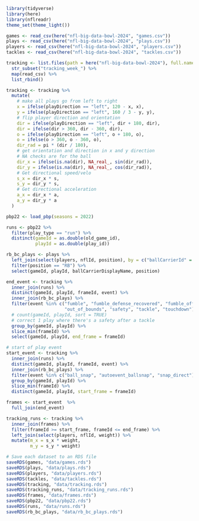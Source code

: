 ```{r}
library(tidyverse)
library(here)
library(nflreadr)
theme_set(theme_light())
```

```{r}
games <- read_csv(here("nfl-big-data-bowl-2024", "games.csv"))
plays <- read_csv(here("nfl-big-data-bowl-2024", "plays.csv"))
players <- read_csv(here("nfl-big-data-bowl-2024", "players.csv"))
tackles <- read_csv(here("nfl-big-data-bowl-2024", "tackles.csv"))

tracking <- list.files(path = here("nfl-big-data-bowl-2024"), full.names = TRUE) %>% 
  str_subset("tracking_week_") %>% 
  map(read_csv) %>% 
  list_rbind()
```

```{r}
tracking <- tracking %>%
  mutate(
    # make all plays go from left to right
    x = ifelse(playDirection == "left", 120 - x, x),
    y = ifelse(playDirection == "left", 160 / 3 - y, y),
    # flip player direction and orientation
    dir = ifelse(playDirection == "left", dir + 180, dir),
    dir = ifelse(dir > 360, dir - 360, dir),
    o = ifelse(playDirection == "left", o + 180, o),
    o = ifelse(o > 360, o - 360, o),
    dir_rad = pi * (dir / 180),
    # get orientation and direction in x and y direction
    # NA checks are for the ball
    dir_x = ifelse(is.na(dir), NA_real_, sin(dir_rad)),
    dir_y = ifelse(is.na(dir), NA_real_, cos(dir_rad)),
    # Get directional speed/velo
    s_x = dir_x * s,
    s_y = dir_y * s,
    # Get directional acceleration
    a_x = dir_x * a,
    a_y = dir_y * a
  )
```

```{r}
pbp22 <- load_pbp(seasons = 2022)
```

```{r}
runs <- pbp22 %>% 
  filter(play_type == "run") %>% 
  distinct(gameId = as.double(old_game_id), 
           playId = as.double(play_id))

rb_bc_plays <- plays %>% 
  left_join(select(players, nflId, position), by = c("ballCarrierId" = "nflId")) %>% 
  filter(position == "RB") %>% 
  select(gameId, playId, ballCarrierDisplayName, position)
```

```{r}
end_event <- tracking %>% 
  inner_join(runs) %>% 
  distinct(gameId, playId, frameId, event) %>% 
  inner_join(rb_bc_plays) %>% 
  filter(event %in% c("fumble", "fumble_defense_recovered", "fumble_offense_recovered",
                      "out_of_bounds", "safety", "tackle", "touchdown")) %>%
  # count(gameId, playId, sort = TRUE)
  # correct 1 play where there's a safety after a tackle
  group_by(gameId, playId) %>% 
  slice_min(frameId) %>% 
  select(gameId, playId, end_frame = frameId)

# start of play event
start_event <- tracking %>% 
  inner_join(runs) %>% 
  distinct(gameId, playId, frameId, event) %>% 
  inner_join(rb_bc_plays) %>% 
  filter(event %in% c("ball_snap", "autoevent_ballsnap", "snap_direct")) %>% 
  group_by(gameId, playId) %>% 
  slice_min(frameId) %>% 
  distinct(gameId, playId, start_frame = frameId)

frames <- start_event  %>%  
  full_join(end_event)
```

```{r}
tracking_runs <- tracking %>% 
  inner_join(frames) %>% 
  filter(frameId >= start_frame, frameId <= end_frame) %>% 
  left_join(select(players, nflId, weight)) %>% 
  mutate(m_x = s_x * weight,
         m_y = s_y * weight)
```

```{r}
# Save each dataset to an RDS file
saveRDS(games, "data/games.rds")
saveRDS(plays, "data/plays.rds")
saveRDS(players, "data/players.rds")
saveRDS(tackles, "data/tackles.rds")
saveRDS(tracking, "data/tracking.rds")
saveRDS(tracking_runs, "data/tracking_runs.rds")
saveRDS(frames, "data/frames.rds")
saveRDS(pbp22, "data/pbp22.rds")
saveRDS(runs, "data/runs.rds")
saveRDS(rb_bc_plays, "data/rb_bc_plays.rds")
```
